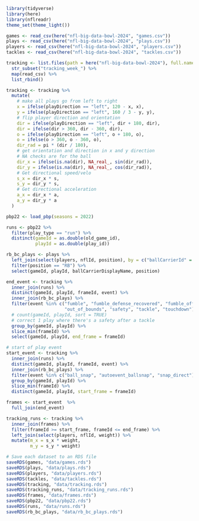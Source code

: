 ```{r}
library(tidyverse)
library(here)
library(nflreadr)
theme_set(theme_light())
```

```{r}
games <- read_csv(here("nfl-big-data-bowl-2024", "games.csv"))
plays <- read_csv(here("nfl-big-data-bowl-2024", "plays.csv"))
players <- read_csv(here("nfl-big-data-bowl-2024", "players.csv"))
tackles <- read_csv(here("nfl-big-data-bowl-2024", "tackles.csv"))

tracking <- list.files(path = here("nfl-big-data-bowl-2024"), full.names = TRUE) %>% 
  str_subset("tracking_week_") %>% 
  map(read_csv) %>% 
  list_rbind()
```

```{r}
tracking <- tracking %>%
  mutate(
    # make all plays go from left to right
    x = ifelse(playDirection == "left", 120 - x, x),
    y = ifelse(playDirection == "left", 160 / 3 - y, y),
    # flip player direction and orientation
    dir = ifelse(playDirection == "left", dir + 180, dir),
    dir = ifelse(dir > 360, dir - 360, dir),
    o = ifelse(playDirection == "left", o + 180, o),
    o = ifelse(o > 360, o - 360, o),
    dir_rad = pi * (dir / 180),
    # get orientation and direction in x and y direction
    # NA checks are for the ball
    dir_x = ifelse(is.na(dir), NA_real_, sin(dir_rad)),
    dir_y = ifelse(is.na(dir), NA_real_, cos(dir_rad)),
    # Get directional speed/velo
    s_x = dir_x * s,
    s_y = dir_y * s,
    # Get directional acceleration
    a_x = dir_x * a,
    a_y = dir_y * a
  )
```

```{r}
pbp22 <- load_pbp(seasons = 2022)
```

```{r}
runs <- pbp22 %>% 
  filter(play_type == "run") %>% 
  distinct(gameId = as.double(old_game_id), 
           playId = as.double(play_id))

rb_bc_plays <- plays %>% 
  left_join(select(players, nflId, position), by = c("ballCarrierId" = "nflId")) %>% 
  filter(position == "RB") %>% 
  select(gameId, playId, ballCarrierDisplayName, position)
```

```{r}
end_event <- tracking %>% 
  inner_join(runs) %>% 
  distinct(gameId, playId, frameId, event) %>% 
  inner_join(rb_bc_plays) %>% 
  filter(event %in% c("fumble", "fumble_defense_recovered", "fumble_offense_recovered",
                      "out_of_bounds", "safety", "tackle", "touchdown")) %>%
  # count(gameId, playId, sort = TRUE)
  # correct 1 play where there's a safety after a tackle
  group_by(gameId, playId) %>% 
  slice_min(frameId) %>% 
  select(gameId, playId, end_frame = frameId)

# start of play event
start_event <- tracking %>% 
  inner_join(runs) %>% 
  distinct(gameId, playId, frameId, event) %>% 
  inner_join(rb_bc_plays) %>% 
  filter(event %in% c("ball_snap", "autoevent_ballsnap", "snap_direct")) %>% 
  group_by(gameId, playId) %>% 
  slice_min(frameId) %>% 
  distinct(gameId, playId, start_frame = frameId)

frames <- start_event  %>%  
  full_join(end_event)
```

```{r}
tracking_runs <- tracking %>% 
  inner_join(frames) %>% 
  filter(frameId >= start_frame, frameId <= end_frame) %>% 
  left_join(select(players, nflId, weight)) %>% 
  mutate(m_x = s_x * weight,
         m_y = s_y * weight)
```

```{r}
# Save each dataset to an RDS file
saveRDS(games, "data/games.rds")
saveRDS(plays, "data/plays.rds")
saveRDS(players, "data/players.rds")
saveRDS(tackles, "data/tackles.rds")
saveRDS(tracking, "data/tracking.rds")
saveRDS(tracking_runs, "data/tracking_runs.rds")
saveRDS(frames, "data/frames.rds")
saveRDS(pbp22, "data/pbp22.rds")
saveRDS(runs, "data/runs.rds")
saveRDS(rb_bc_plays, "data/rb_bc_plays.rds")
```
